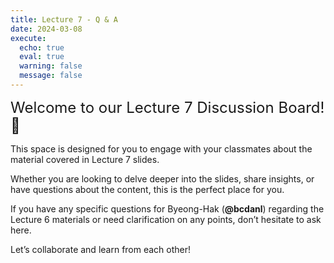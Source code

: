 ```yaml
---
title: Lecture 7 - Q & A
date: 2024-03-08
execute: 
  echo: true
  eval: true
  warning: false
  message: false
---
```


<font size = "5">Welcome to our Lecture 7 Discussion Board! 👋 </font>


This space is designed for you to engage with your classmates about the material covered in Lecture 7 slides.

Whether you are looking to delve deeper into the slides, share insights, or have questions about the content, this is the perfect place for you.

If you have any specific questions for Byeong-Hak (**@bcdanl**) regarding the Lecture 6 materials or need clarification on any points, don't hesitate to ask here. 

Let's collaborate and learn from each other!

